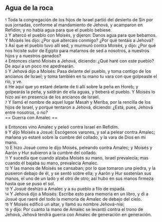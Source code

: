 == Agua de la roca ==

{{anchor|1}} <small>1</small> Toda la congregación de los hijos de Israel partió del desierto de Sin por sus jornadas, conforme al mandamiento de Jehová, y acamparon en Refidim; y no había agua para que el pueblo bebiese.<br>
{{anchor|2}} <small>2</small> Y altercó el pueblo con Moisés, y dijeron: Danos agua para que bebamos. Y Moisés les dijo: ¿Por qué altercáis conmigo? ¿Por qué tentáis a Jehová?<br>
{{anchor|3}} <small>3</small> Así que el pueblo tuvo allí sed, y murmuró contra Moisés, y dijo: ¿Por qué nos hiciste subir de Egipto para matarnos de sed a nosotros, a nuestros hijos y a nuestros ganados?<br>
{{anchor|4}} <small>4</small> Entonces clamó Moisés a Jehová, diciendo: ¿Qué haré con este pueblo? De aquí a un poco me apedrearán.<br>
{{anchor|5}} <small>5</small> Y Jehová dijo a Moisés: Pasa delante del pueblo, y toma contigo de los ancianos de Israel; y toma también en tu mano tu vara con que golpeaste el río, y ve.<br>
{{anchor|6}} <small>6</small> He aquí que yo estaré delante de ti allí sobre la peña en Horeb; y golpearás la peña, y saldrán de ella aguas, y beberá el pueblo. Y Moisés lo hizo así en presencia de los ancianos de Israel.<br>
{{anchor|7}} <small>7</small> Y llamó el nombre de aquel lugar Masah y Meriba, por la rencilla de los hijos de Israel, y porque tentaron a Jehová, diciendo: ¿Está, pues, Jehová entre nosotros, o no?<br>
== Guerra con Amalec ==

{{anchor|8}} <small>8</small> Entonces vino Amalec y peleó contra Israel en Refidim.<br>
{{anchor|9}} <small>9</small> Y dijo Moisés a Josué: Escógenos varones, y sal a pelear contra Amalec; mañana yo estaré sobre la cumbre del collado, y la vara de Dios en mi mano.<br>
{{anchor|10}} <small>10</small> E hizo Josué como le dijo Moisés, peleando contra Amalec; y Moisés y Aarón y Hur subieron a la cumbre del collado.<br>
{{anchor|11}} <small>11</small> Y sucedía que cuando alzaba Moisés su mano, Israel prevalecía; mas cuando él bajaba su mano, prevalecía Amalec.<br>
{{anchor|12}} <small>12</small> Y las manos de Moisés se cansaban; por lo que tomaron una piedra, y la pusieron debajo de él, y se sentó sobre ella; y Aarón y Hur sostenían sus manos, el uno de un lado y el otro de otro; así hubo en sus manos firmeza hasta que se puso el sol.<br>
{{anchor|13}} <small>13</small> Y Josué deshizo a Amalec y a su pueblo a filo de espada.<br>
{{anchor|14}} <small>14</small> Y Jehová dijo a Moisés: Escribe esto para memoria en un libro, y di a Josué que raeré del todo la memoria de Amalec de debajo del cielo.<br>
{{anchor|15}} <small>15</small> Y Moisés edificó un altar, y llamó su nombre Jehová-nisi;<br>
{{anchor|16}} <small>16</small> y dijo: Por cuanto la mano de Amalec se levantó contra el trono de Jehová, Jehová tendrá guerra con Amalec de generación en generación.<br>
